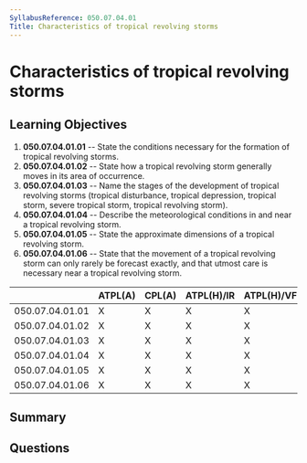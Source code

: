 ```yaml
---
SyllabusReference: 050.07.04.01
Title: Characteristics of tropical revolving storms
---
```


# Characteristics of tropical revolving storms

## Learning Objectives

1.  **050.07.04.01.01** -- State the conditions necessary for the formation of
    tropical revolving storms.
2.  **050.07.04.01.02** -- State how a tropical revolving storm generally moves
    in its area of occurrence.
3.  **050.07.04.01.03** -- Name the stages of the development of tropical
    revolving storms (tropical disturbance, tropical depression, tropical storm,
    severe tropical storm, tropical revolving storm).
4.  **050.07.04.01.04** -- Describe the meteorological conditions in and near a
    tropical revolving storm.
5.  **050.07.04.01.05** -- State the approximate dimensions of a tropical
    revolving storm.
6.  **050.07.04.01.06** -- State that the movement of a tropical revolving storm
    can only rarely be forecast exactly, and that utmost care is necessary near a
    tropical revolving storm.

|                 | ATPL(A) | CPL(A) | ATPL(H)/IR | ATPL(H)/VFR | CPL(H) | IR | CBIR(A) |
| --------------- | ------- | ------ | ---------- | ----------- | ------ | -- | ------- |
| 050.07.04.01.01 | X       | X      | X          | X           | X      |    |         |
| 050.07.04.01.02 | X       | X      | X          | X           | X      |    |         |
| 050.07.04.01.03 | X       | X      | X          | X           | X      |    |         |
| 050.07.04.01.04 | X       | X      | X          | X           | X      |    |         |
| 050.07.04.01.05 | X       | X      | X          | X           | X      |    |         |
| 050.07.04.01.06 | X       | X      | X          | X           | X      |    |         |

## Summary

## Questions
